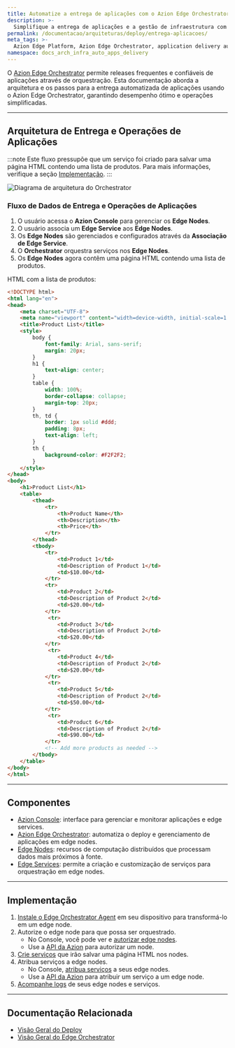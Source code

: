 ```yaml
---
title: Automatize a entrega de aplicações com o Azion Edge Orchestrator
description: >-
  Simplifique a entrega de aplicações e a gestão de infraestrutura com o Azion Edge Orchestrator, melhorando o desempenho com gestão eficiente e operações automatizadas.
permalink: /documentacao/arquiteturas/deploy/entrega-aplicacoes/
meta_tags: >-
  Azion Edge Platform, Azion Edge Orchestrator, application delivery automation, edge node management, infrastructure automation, Azion CLI, performance optimization, edge computing
namespace: docs_arch_infra_auto_apps_delivery
---
```


O [Azion Edge Orchestrator](/pt-br/documentacao/produtos/deploy/edge-orchestrator/) permite releases frequentes e confiáveis de aplicações através de orquestração. Esta documentação aborda a arquitetura e os passos para a entrega automatizada de aplicações usando o Azion Edge Orchestrator, garantindo desempenho ótimo e operações simplificadas.

---

## Arquitetura de Entrega e Operações de Aplicações

:::note
Este fluxo pressupõe que um serviço foi criado para salvar uma página HTML contendo uma lista de produtos. Para mais informações, verifique a seção [Implementação](#implementacao).
:::

![Diagrama de arquitetura do Orchestrator](/assets/docs/images/uploads/infrastructure-arch.png)

### Fluxo de Dados de Entrega e Operações de Aplicações

1. O usuário acessa o **Azion Console** para gerenciar os **Edge Nodes**.
2. O usuário associa um **Edge Service** aos **Edge Nodes**.
3. Os **Edge Nodes** são gerenciados e configurados através da **Associação de Edge Service**.
4. O **Orchestrator** orquestra serviços nos **Edge Nodes**.
5. Os **Edge Nodes** agora contêm uma página HTML contendo uma lista de produtos.

HTML com a lista de produtos: 

```html
<!DOCTYPE html>
<html lang="en">
<head>
    <meta charset="UTF-8">
    <meta name="viewport" content="width=device-width, initial-scale=1.0">
    <title>Product List</title>
    <style>
        body {
            font-family: Arial, sans-serif;
            margin: 20px;
        }
        h1 {
            text-align: center;
        }
        table {
            width: 100%;
            border-collapse: collapse;
            margin-top: 20px;
        }
        th, td {
            border: 1px solid #ddd;
            padding: 8px;
            text-align: left;
        }
        th {
            background-color: #F2F2F2;
        }
    </style>
</head>
<body>
    <h1>Product List</h1>
    <table>
        <thead>
            <tr>
                <th>Product Name</th>
                <th>Description</th>
                <th>Price</th>
            </tr>
        </thead>
        <tbody>
            <tr>
                <td>Product 1</td>
                <td>Description of Product 1</td>
                <td>$10.00</td>
            </tr>
            <tr>
                <td>Product 2</td>
                <td>Description of Product 2</td>
                <td>$20.00</td>
            </tr>
             <tr>
                <td>Product 3</td>
                <td>Description of Product 2</td>
                <td>$20.00</td>
            </tr>
             <tr>
                <td>Product 4</td>
                <td>Description of Product 2</td>
                <td>$20.00</td>
            </tr>
             <tr>
                <td>Product 5</td>
                <td>Description of Product 2</td>
                <td>$50.00</td>
            </tr>
             <tr>
                <td>Product 6</td>
                <td>Description of Product 2</td>
                <td>$90.00</td>
            </tr>
            <!-- Add more products as needed -->
        </tbody>
    </table>
</body>
</html>
```

---
## Componentes

- [Azion Console](/pt-br/documentacao/produtos/guias/como-acessar-o-azion-console/): interface para gerenciar e monitorar aplicações e edge services.
- [Azion Edge Orchestrator](/pt-br/documentacao/produtos/deploy/edge-orchestrator/): automatiza o deploy e gerenciamento de aplicações em edge nodes.
- [Edge Nodes](/pt-br/documentacao/produtos/deploy/edge-orchestrator/edge-node/): recursos de computação distribuídos que processam dados mais próximos à fonte.
- [Edge Services](/pt-br/documentacao/produtos/deploy/edge-orchestrator/edge-services/): permite a criação e customização de serviços para orquestração em edge nodes.

---

## Implementação

1. [Instale o Edge Orchestrator Agent](/pt-br/documentacao/produtos/guias/deploy/instalar-orchestrator-agent/) em seu dispositivo para transformá-lo em um edge node.
2. Autorize o edge node para que possa ser orquestrado.
    - No Console, você pode ver e [autorizar edge nodes](/pt-br/documentacao/produtos/guias/deploy/autorizar-edge-node/).
    - Use a [API da Azion](https://api.azion.com/#e6a19e66-71e9-4b10-b50c-c0e0684bf458) para autorizar um node.
3. [Crie serviços](/pt-br/documentacao/produtos/guias/deploy/criar-edge-service/) que irão salvar uma página HTML nos nodes.
4. Atribua serviços a edge nodes.
    - No Console, [atribua serviços](/pt-br/documentacao/produtos/guias/deploy/vincular-servico/) a seus edge nodes.
    - Use a [API da Azion](https://api.azion.com/#230b2947-a706-4143-ae96-3115b8ecd333) para atribuir um serviço a um edge node.
5. [Acompanhe logs](/pt-br/documentacao/produtos/guias/deploy/verificar-logs/) de seus edge nodes e serviços.

---

## Documentação Relacionada

- [Visão Geral do Deploy](/pt-br/documentacao/produtos/deploy/visao-geral/)
- [Visão Geral do Edge Orchestrator](/pt-br/documentacao/produtos/deploy/edge-orchestrator/)


